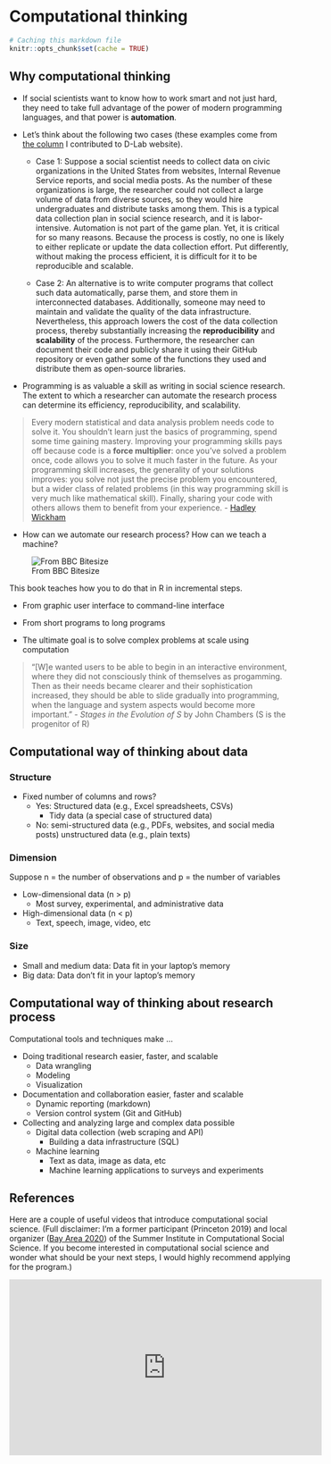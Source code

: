 
# Computational thinking {#motivation}

```r
# Caching this markdown file 
knitr::opts_chunk$set(cache = TRUE)
```

## Why computational thinking 

- If social scientists want to know how to work smart and not just hard, they need to take full advantage of the power of modern programming languages, and that power is **automation**.

- Let's think about the following two cases (these examples come from [the column](https://dlab.berkeley.edu/blog/why-teaching-social-scientists-how-code-professional-important) I contributed to D-Lab website).

  - Case 1: Suppose a social scientist needs to collect data on civic organizations in the United States from websites, Internal Revenue Service reports, and social media posts. As the number of these organizations is large, the researcher could not collect a large volume of data from diverse sources, so they would hire undergraduates and distribute tasks among them. This is a typical data collection plan in social science research, and it is labor-intensive. Automation is not part of the game plan. Yet, it is critical for so many reasons. Because the process is costly, no one is likely to either replicate or update the data collection effort. Put differently, without making the process efficient, it is difficult for it to be reproducible and scalable. 

  - Case 2: An alternative is to write computer programs that collect such data automatically, parse them, and store them in interconnected databases. Additionally, someone may need to maintain and validate the quality of the data infrastructure. Nevertheless, this approach lowers the cost of the data collection process, thereby substantially increasing the **reproducibility** and **scalability** of the process. Furthermore, the researcher can document their code and publicly share it using their GitHub repository or even gather some of the functions they used and distribute them as open-source libraries. 
  
- Programming is as valuable a skill as writing in social science research. The extent to which a researcher can automate the research process can determine its efficiency, reproducibility, and scalability.
  
> Every modern statistical and data analysis problem needs code to solve it. You shouldn’t learn just the basics of programming, spend some time gaining mastery. Improving your programming skills pays off because code is a **force multiplier**: once you’ve solved a problem once, code allows you to solve it much faster in the future. As your programming skill increases, the generality of your solutions improves: you solve not just the precise problem you encountered, but a wider class of related problems (in this way programming skill is very much like mathematical skill). Finally, sharing your code with others allows them to benefit from your experience. - [Hadley Wickham](https://imstat.org/2014/12/16/hadley-wickham-impact-the-world-by-being-useful/) 

- How can we automate our research process? How can we teach a machine?

![From BBC Bitesize](https://bam.files.bbci.co.uk/bam/live/content/znmb87h/large)

This book teaches how you to do that in R in incremental steps. 

* From graphic user interface to command-line interface 

* From short programs to long programs 

* The ultimate goal is to solve complex problems at scale using computation 

> "[W]e wanted users to be able to begin in an interactive environment, where they did not consciously think of themselves as progamming. Then as their needs became clearer and their sophistication increased, they should be able to slide gradually into programming, when the language and system aspects would become more important." - *Stages in the Evolution of S* by John Chambers (S is the progenitor of R)

## Computational way of thinking about data 

### Structure 

- Fixed number of columns and rows?
  - Yes: Structured data (e.g., Excel spreadsheets, CSVs)
    - Tidy data (a special case of structured data)
  - No: semi-structured data (e.g., PDFs, websites, and social media posts)
        unstructured data (e.g., plain texts)

### Dimension

Suppose n = the number of observations and p = the number of variables 

- Low-dimensional data (n > p)
  - Most survey, experimental, and administrative data 

- High-dimensional data (n < p)
  - Text, speech, image, video, etc  

### Size 

- Small and medium data: Data fit in your laptop's memory 
- Big data: Data don't fit in your laptop's memory

## Computational way of thinking about research process

Computational tools and techniques make ... 

- Doing traditional research easier, faster, and scalable
  - Data wrangling 
  - Modeling 
  - Visualization 

- Documentation and collaboration easier, faster and scalable 
  - Dynamic reporting (markdown)
  - Version control system (Git and GitHub)

- Collecting and analyzing large and complex data possible 
  - Digital data collection (web scraping and API)
      - Building a data infrastructure (SQL)
  - Machine learning 
      - Text as data, image as data, etc 
      - Machine learning applications to surveys and experiments 
      
## References 

Here are a couple of useful videos that introduce computational social science. (Full disclaimer: I'm a former participant (Princeton 2019) and local organizer ([Bay Area 2020](https://sicss.io/2020/bay_area/)) of the Summer Institute in Computational Social Science. If you become interested in computational social science and wonder what should be your next steps, I would highly recommend applying for the program.)

```{=html}

<iframe width="560" height="315" src="https://www.youtube.com/embed/zGG9wPl1C5E" frameborder="0" allow="accelerometer; autoplay; clipboard-write; encrypted-media; gyroscope; picture-in-picture" allowfullscreen></iframe>

<p An Introduction to Computational Social Science, Summer Institute in Computational Social Science /p>

```
